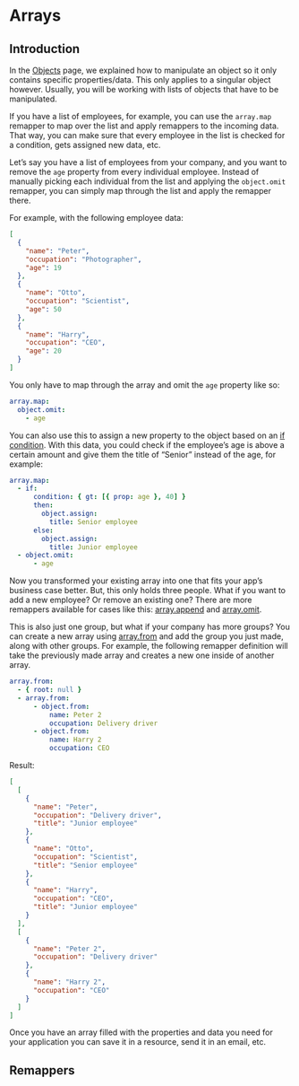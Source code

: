 
# Arrays

## Introduction

In the [Objects](../06-remappers/02-objects.mdx) page, we explained how to manipulate an object so
it only contains specific properties/data. This only applies to a singular object however. Usually,
you will be working with lists of objects that have to be manipulated.

If you have a list of employees, for example, you can use the `array.map` remapper to map over the
list and apply remappers to the incoming data. That way, you can make sure that every employee in
the list is checked for a condition, gets assigned new data, etc.

Let’s say you have a list of employees from your company, and you want to remove the `age` property
from every individual employee. Instead of manually picking each individual from the list and
applying the `object.omit` remapper, you can simply map through the list and apply the remapper
there.

For example, with the following employee data:

```json
[
  {
    "name": "Peter",
    "occupation": "Photographer",
    "age": 19
  },
  {
    "name": "Otto",
    "occupation": "Scientist",
    "age": 50
  },
  {
    "name": "Harry",
    "occupation": "CEO",
    "age": 20
  }
]
```

You only have to map through the array and omit the `age` property like so:

```yaml
array.map:
  object.omit:
    - age
```

You can also use this to assign a new property to the object based on an
[if condition](./06-conditionals.mdx#if). With this data, you could check if the employee’s age is
above a certain amount and give them the title of “Senior” instead of the age, for example:

```yaml
array.map:
  - if:
      condition: { gt: [{ prop: age }, 40] }
      then:
        object.assign:
          title: Senior employee
      else:
        object.assign:
          title: Junior employee
  - object.omit:
      - age
```

Now you transformed your existing array into one that fits your app’s business case better. But,
this only holds three people. What if you want to add a new employee? Or remove an existing one?
There are more remappers available for cases like this: [array.append](#array.append) and
[array.omit](#array.omit).

This is also just one group, but what if your company has more groups? You can create a new array
using [array.from](#array.from) and add the group you just made, along with other groups. For
example, the following remapper definition will take the previously made array and creates a new one
inside of another array.

```yaml
array.from:
  - { root: null }
  - array.from:
      - object.from:
          name: Peter 2
          occupation: Delivery driver
      - object.from:
          name: Harry 2
          occupation: CEO
```

Result:

```json
[
  [
    {
      "name": "Peter",
      "occupation": "Delivery driver",
      "title": "Junior employee"
    },
    {
      "name": "Otto",
      "occupation": "Scientist",
      "title": "Senior employee"
    },
    {
      "name": "Harry",
      "occupation": "CEO",
      "title": "Junior employee"
    }
  ],
  [
    {
      "name": "Peter 2",
      "occupation": "Delivery driver"
    },
    {
      "name": "Harry 2",
      "occupation": "CEO"
    }
  ]
]
```

Once you have an array filled with the properties and data you need for your application you can
save it in a resource, send it in an email, etc.

## Remappers

<RemapperRef remappers={arrayRemappers} />
